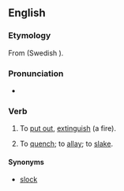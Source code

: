 ==English==

===Etymology===
From {{etyl|non|en}} {{m|non|slokna}} (Swedish {{m|sv|slockna}}).

===Pronunciation===
* {{IPA|/ˈslɒkən/|lang=en}}

===Verb===
{{en-verb}}

# {{lb|en|transitive|dialectal}} To [[put out]], [[extinguish]] (a fire).
# {{lb|en|transitive|dialectal}} To [[quench]]; to [[allay]]; to [[slake]].

====Synonyms====
* {{sense|quench}} [[slock]]